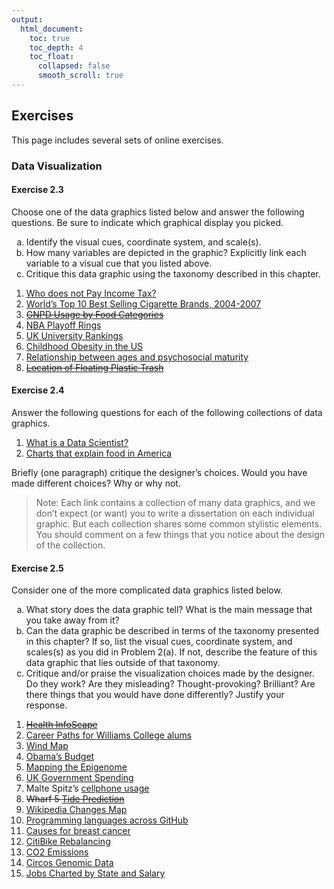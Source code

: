 ```yaml
---
output:
  html_document:
    toc: true
    toc_depth: 4
    toc_float:
      collapsed: false
      smooth_scroll: true
---
```


## Exercises

This page includes several sets of online exercises.

### Data Visualization

#### Exercise 2.3

Choose one of the data graphics listed below
and answer the following questions. Be sure to indicate which graphical display you picked.

a. Identify the visual cues, coordinate system, and scale(s).
b. How many variables are depicted in the graphic? Explicitly link each variable to a
visual cue that you listed above.
c. Critique this data graphic using the taxonomy described in this chapter.

1. [Who does not Pay Income Tax?](http://thefuturebuzz.com/2012/09/19/simplicity-with-data-visualization-is-still-best)
2. [World’s Top 10 Best Selling Cigarette Brands, 2004-2007](http://vizwiz.blogspot.com/2009/12/simple-is-better.html)
#. ~~[GNPD Usage by Food Categories](http://www.nrsmithdesign.com/wp-content/uploads/2012/10/data-graphic.jpg)~~
#. [NBA Playoff Rings](http://champsring.com/products/pro-basketball-2013)
#. [UK University Rankings](http://static.guim.co.uk/sys-images/Guardian/Pix/maps_and_graphs/2010/9/7/1283876186403/Top-universities-graphic-001.jpg)
#. [Childhood Obesity in the US](http://www.sparkpe.org/blog/wp-content/uploads/2010/07/childhood-obesity-bmi.gif)
#. [Relationship between ages and psychosocial maturity](http://ars.els-cdn.com/content/image/1-s2.0-S1043276005002602-gr2.jpg)
#. ~~[Location of Floating Plastic Trash](http://images.nationalgeographic.com/wpf/media-content/photos/000/816/81694-cb1405449966.jpg)~~

#### Exercise 2.4

Answer the following questions for each of the following collections of data graphics.

#. [What is a Data Scientist?](http://tinyurl.com/what-is-datascientist)
#. [Charts that explain food in America](http://www.vox.com/a/explain-food-america)

Briefly (one paragraph) critique the designer’s choices. Would you have made different
choices? Why or why not.

> Note: Each link contains a collection of many data graphics, and we don’t expect (or want) you to write a dissertation on each individual graphic. But each collection shares some common stylistic elements. You should comment on a few things that you notice about the design of the collection.



#### Exercise 2.5

Consider one of the more complicated data graphics listed below. 

a. What story does the data graphic tell? What is the main message that you take away
from it?
b. Can the data graphic be described in terms of the taxonomy presented in this chapter?
If so, list the visual cues, coordinate system, and scales(s) as you did in Problem 2(a).
If not, describe the feature of this data graphic that lies outside of that taxonomy.
c. Critique and/or praise the visualization choices made by the designer. Do they work?
Are they misleading? Thought-provoking? Brilliant? Are there things that you would
have done differently? Justify your response.

1. ~~[Health InfoScape](http://visualization.geblogs.com/visualization/network/)~~
2. [Career Paths for Williams College alums](http://web.williams.edu/Mathematics/devadoss/careerpath.html)
#. [Wind Map](http://hint.fm/wind/)
#. [Obama's Budget](http://www.nytimes.com/interactive/2012/02/13/us/politics/2013-budget-proposal-graphic.html?\_r=1)
#. [Mapping the Epigenome](http://www.nytimes.com/imagepages/2008/11/11/science/20081111\_EPIGENETICS\_GRAPHIC.html)
#. [UK Government Spending](http://image.guardian.co.uk/sys-files/Guardian/documents/2011/11/08/Public\_spending\_2710.pdf)
#. Malte Spitz's [cellphone usage](http://www.zeit.de/datenschutz/malte-spitz-data-retention)
#. ~~Wharf 5 [Tide Prediction](http://payload18.cargocollective.com/1/6/194031/2678199/WilfredCastillo\_TidePrediction\_1C\_4\_4096.jpg)~~
#. [Wikipedia Changes Map](http://rcmap.hatnote.com/\#en,de,ru,ja,es,fr)
#. [Programming languages across GitHub](http://infosthetics.com/archives/2014/09/githut\_the\_universe\_of\_programming\_languages\_across\_github.html)
#. [Causes for breast cancer](http://infosthetics.com/archives/2014/08/the\_many\_factors\_influencing\_breast\_cancer\_incidence.html)
#. [CitiBike Rebalancing](http://spatialinformationdesignlab.org/projects/citibike-rebalancing-study)
#. [CO2 Emissions](http://image.guardian.co.uk/sys-files/Guardian/documents/2011/02/10/CarbonWeb.pdf)
#. [Circos Genomic Data](http://circos.ca/intro/genomic\_data/)
#. [Jobs Charted by State and Salary](http://flowingdata.com/2014/07/02/jobs-charted-by-state-and-salary/)
